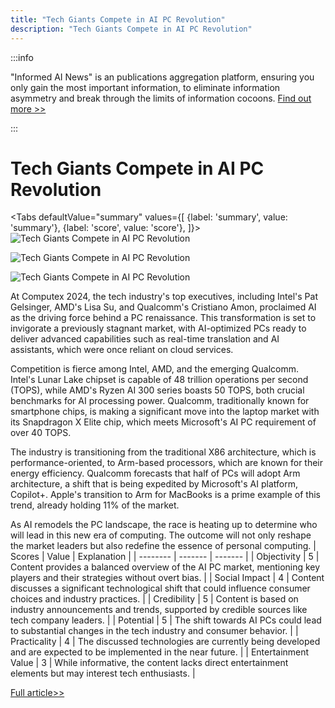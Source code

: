 ```yaml
---
title: "Tech Giants Compete in AI PC Revolution"
description: "Tech Giants Compete in AI PC Revolution"
---
```



:::info

"Informed AI News" is an publications aggregation platform, ensuring you only gain the most important information, to eliminate information asymmetry and break through the limits of information cocoons.  [Find out more >>](/)

:::

# Tech Giants Compete in AI PC Revolution


<Tabs
	defaultValue="summary"
	values={[
	{label: 'summary', value: 'summary'},
	{label: 'score', value: 'score'},
]}>
<TabItem value="summary">
<img
  src="https://image.informedainews.com/2024/06/06/AI-gSF-1717673902-0.jpg"
  alt="Tech Giants Compete in AI PC Revolution"
/>

<img
  src="https://image.informedainews.com/2024/06/06/AI-Ctf-1717673902-1.jpg"
  alt="Tech Giants Compete in AI PC Revolution"
/>

<img
  src="https://image.informedainews.com/2024/06/06/AI-rVV-1717673902-2.jpg"
  alt="Tech Giants Compete in AI PC Revolution"
/>



At Computex 2024, the tech industry's top executives, including Intel's Pat Gelsinger, AMD's Lisa Su, and Qualcomm's Cristiano Amon, proclaimed AI as the driving force behind a PC renaissance. This transformation is set to invigorate a previously stagnant market, with AI-optimized PCs ready to deliver advanced capabilities such as real-time translation and AI assistants, which were once reliant on cloud services.

Competition is fierce among Intel, AMD, and the emerging Qualcomm. Intel's Lunar Lake chipset is capable of 48 trillion operations per second (TOPS), while AMD's Ryzen AI 300 series boasts 50 TOPS, both crucial benchmarks for AI processing power. Qualcomm, traditionally known for smartphone chips, is making a significant move into the laptop market with its Snapdragon X Elite chip, which meets Microsoft's AI PC requirement of over 40 TOPS.

The industry is transitioning from the traditional X86 architecture, which is performance-oriented, to Arm-based processors, which are known for their energy efficiency. Qualcomm forecasts that half of PCs will adopt Arm architecture, a shift that is being expedited by Microsoft's AI platform, Copilot+. Apple's transition to Arm for MacBooks is a prime example of this trend, already holding 11% of the market.

As AI remodels the PC landscape, the race is heating up to determine who will lead in this new era of computing. The outcome will not only reshape the market leaders but also redefine the essence of personal computing.
</TabItem>
<TabItem value="score">
	| Scores     | Value   | Explanation |
	| -------- | ------- | ------- |
	| Objectivity  | 5    | Content provides a balanced overview of the AI PC market, mentioning key players and their strategies without overt bias.    |
	| Social Impact | 4     | Content discusses a significant technological shift that could influence consumer choices and industry practices.    |
	| Credibility    | 5    | Content is based on industry announcements and trends, supported by credible sources like tech company leaders.    |
	| Potential    | 5    | The shift towards AI PCs could lead to substantial changes in the tech industry and consumer behavior.    |
	| Practicality    | 4    | The discussed technologies are currently being developed and are expected to be implemented in the near future.    |
	| Entertainment Value    | 3    | While informative, the content lacks direct entertainment elements but may interest tech enthusiasts.    |
</TabItem>
</Tabs>

[Full article>>](https://asia.nikkei.com/Business/Technology/The-race-for-AI-PCs-Who-s-winning-and-what-s-at-stake)
